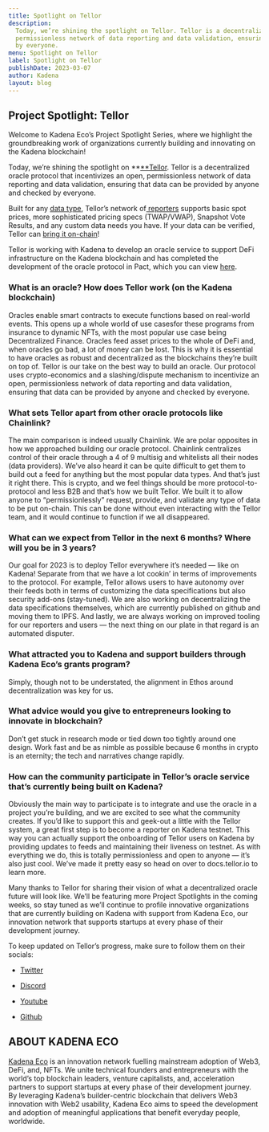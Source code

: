```yaml
---
title: Spotlight on Tellor
description:
  Today, we’re shining the spotlight on Tellor. Tellor is a decentralized oracle protocol that incentivizes an open,
  permissionless network of data reporting and data validation, ensuring that data can be provided by anyone and checked
  by everyone.
menu: Spotlight on Tellor
label: Spotlight on Tellor
publishDate: 2023-03-07
author: Kadena
layout: blog
---
```


## Project Spotlight: Tellor

Welcome to Kadena Eco’s Project Spotlight Series, where we highlight the groundbreaking work of organizations currently
building and innovating on the Kadena blockchain!

Today, we’re shining the spotlight on **[**Tellor](https://tellor.io/). Tellor is a decentralized oracle protocol that
incentivizes an open, permissionless network of data reporting and data validation, ensuring that data can be provided
by anyone and checked by everyone.

Built for any [data type](https://tellor.io/blog/how-to-query-custom-data-with-tellor/), Tellor’s network
of[ reporters](https://docs.tellor.io/tellor/reporting-data/becoming-a-reporter) supports basic spot prices, more
sophisticated pricing specs (TWAP/VWAP), Snapshot Vote Results, and any custom data needs you have. If your data can be
verified, Tellor can [bring it on-chain](https://feed.tellor.io)!

Tellor is working with Kadena to develop an oracle service to support DeFi infrastructure on the Kadena blockchain and
has completed the development of the oracle protocol in Pact, which you can view
[here](https://github.com/tellor-io/Tellorflex-kadena).

### What is an oracle? How does Tellor work (on the Kadena blockchain)

Oracles enable smart contracts to execute functions based on real-world events. This opens up a whole world of use
casesfor these programs from insurance to dynamic NFTs, with the most popular use case being Decentralized Finance.
Oracles feed asset prices to the whole of DeFi and, when oracles go bad, a lot of money can be lost. This is why it is
essential to have oracles as robust and decentralized as the blockchains they’re built on top of. Tellor is our take on
the best way to build an oracle. Our protocol uses crypto-economics and a slashing/dispute mechanism to incentivize an
open, permissionless network of data reporting and data validation, ensuring that data can be provided by anyone and
checked by everyone.

### What sets Tellor apart from other oracle protocols like Chainlink?

The main comparison is indeed usually Chainlink. We are polar opposites in how we approached building our oracle
protocol. Chainlink centralizes control of their oracle through a 4 of 9 multisig and whitelists all their nodes (data
providers). We’ve also heard it can be quite difficult to get them to build out a feed for anything but the most popular
data types. And that’s just it right there. This is crypto, and we feel things should be more protocol-to-protocol and
less B2B and that’s how we built Tellor. We built it to allow anyone to “permissionlessly” request, provide, and
validate any type of data to be put on-chain. This can be done without even interacting with the Tellor team, and it
would continue to function if we all disappeared.

### What can we expect from Tellor in the next 6 months? Where will you be in 3 years?

Our goal for 2023 is to deploy Tellor everywhere it’s needed — like on Kadena! Separate from that we have a lot cookin’
in terms of improvements to the protocol. For example, Tellor allows users to have autonomy over their feeds both in
terms of customizing the data specifications but also security add-ons (stay-tuned). We are also working on
decentralizing the data specifications themselves, which are currently published on github and moving them to IPFS. And
lastly, we are always working on improved tooling for our reporters and users — the next thing on our plate in that
regard is an automated disputer.

### What attracted you to Kadena and support builders through Kadena Eco’s grants program?

Simply, though not to be understated, the alignment in Ethos around decentralization was key for us.

### What advice would you give to entrepreneurs looking to innovate in blockchain?

Don’t get stuck in research mode or tied down too tightly around one design. Work fast and be as nimble as possible
because 6 months in crypto is an eternity; the tech and narratives change rapidly.

### How can the community participate in Tellor’s oracle service that’s currently being built on Kadena?

Obviously the main way to participate is to integrate and use the oracle in a project you’re building, and we are
excited to see what the community creates. If you’d like to support this and geek-out a little with the Tellor system, a
great first step is to become a reporter on Kadena testnet. This way you can actually support the onboarding of Tellor
users on Kadena by providing updates to feeds and maintaining their liveness on testnet. As with everything we do, this
is totally permissionless and open to anyone — it’s also just cool. We’ve made it pretty easy so head on over to
docs.tellor.io to learn more.

Many thanks to Tellor for sharing their vision of what a decentralized oracle future will look like. We’ll be featuring
more Project Spotlights in the coming weeks, so stay tuned as we’ll continue to profile innovative organizations that
are currently building on Kadena with support from Kadena Eco, our innovation network that supports startups at every
phase of their development journey.

To keep updated on Tellor’s progress, make sure to follow them on their socials:

- [Twitter](https://twitter.com/WeAreTellor)

- [Discord](https://discord.com/invite/n7drGjh)

- [Youtube](https://www.youtube.com/tellor)

- [Github](https://github.com/tellor-io)

## ABOUT KADENA ECO

[Kadena Eco](https://medium.com/kadena-io/kadena-eco-grants-e5368b4f4c3a) is an innovation network fuelling mainstream
adoption of Web3, DeFi, and, NFTs. We unite technical founders and entrepreneurs with the world’s top blockchain
leaders, venture capitalists, and, acceleration partners to support startups at every phase of their development
journey. By leveraging Kadena’s builder-centric blockchain that delivers Web3 innovation with Web2 usability, Kadena Eco
aims to speed the development and adoption of meaningful applications that benefit everyday people, worldwide.
